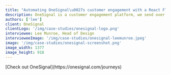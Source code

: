 ```yaml
---
title: "Automating OneSignal\u0027s customer engagement with a React Flow workflow builder"
description: OneSignal is a customer engagement platform, we send over 12 billion messages daily... After finding React Flow and creating an early proof of concept, it was a no brainer that we would use this over building something from scratch.
authors: ['lee']
client: OneSignal
clientLogo: '/img/case-studies/onesignal-logo.png'
interviewee: Lee Munroe, Head of Design
intervieweeImage: '/img/case-studies/onesignal-leemunroe.jpeg'
image: '/img/case-studies/onesignal-screenshot.png'
image_width: 1377
image_height: 918
---
```



<CaseStudyLayout>

<QandA
  className="mt-16"
  question="Can you tell us about OneSignal in a sentence or two?"
  answer="OneSignal is a customer engagement platform. We offer messaging solutions for mobile push notifications, web push, email, in-app messages and SMS. We send over 12 billion messages daily, with 1 in 5 new apps now using our SDK."
/>

<QandA
  question="What problem or decision were you facing that made you decide to use our library?"
  answer="Our customers use OneSignal to manage their users journey through messaging, including onboarding campaigns, re-engagement campaigns, one off promotions etc. A couple of years ago when we started looking at offering a more robust tool for creating and managing those messaging sequences, we started looking at open source libraries, as well as considering building our own. After finding React Flow and creating an early proof of concept, it was a no brainer that we would use this over building something from scratch."
/>

<QandA
  question="How are you currently using React Flow?"
  answer="That feature turned into OneSignal Journeys, an easy-to-use visual workflow builder to automate your messaging and guide your users. It enables our customers to sequence campaigns with push, email, in-app, SMS, webhooks, as well as adding key actions like wait periods, scheduling, decision trees and A/B split branching."
/>
<QandA
  question="Can you give an example of something about React Flow that you have found especially useful?"
  answer="The React Flow docs are amazing. We really appreciate their attention to detail, examples, and CodeSandbox integration. We invest a lot of time in ease of use and user experience, and out of the box React Flow comes with all of that, but it was also very straightforward to style and customize to match our visual style and design system, which was important to us."
/>
<QandA
  question="Have you experienced any issues or challenges while using the library? If so, how were they resolved?"
  answer="Anything that comes up we can usually resolve by referencing the docs. They are great. The GitHub issues and community are also very active which I appreciate, so often a quick search in GitHub we'll find what we're looking for."
/>
<QandA
  question="How have the features of React Flow Pro helped you so far?"
  answer="We started using React Flow about 2 years ago, which I believe was before many of the Pro functionality that exists today. If we were to start from scratch today, these features would be amazing. However we ended up coding some of our own workarounds at the time. For example, I recall we had issues with auto-layout early on, or dealing with hidden nodes."
/>

<div className="text-lg text-pink-600">
  [Check out OneSignal](https://onesignal.com/journeys)
</div>

</CaseStudyLayout>
